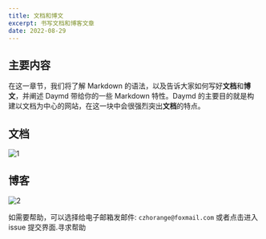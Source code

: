```yaml
---
title: 文档和博文
excerpt: 书写文档和博客文章
date: 2022-08-29
---
```


## 主要内容

在这一章节，我们将了解 Markdown 的语法，以及告诉大家如何写好**文档**和**博文**，并阐述 Daymd 带给你的一些 Markdown 特性。Daymd 的主要目的就是构建以文档为中心的网站，在这一块中会很强烈突出**文档**的特点。  

## 文档

![1](https://jetzihan-img.oss-cn-beijing.aliyuncs.com/blog/20220830150125.png)

## 博客

![2](https://jetzihan-img.oss-cn-beijing.aliyuncs.com/blog/20220830150203.png)

<Tips title="遇到问题？">如需要帮助，可以选择给电子邮箱发邮件: `czhorange@foxmail.com` 或者点击进入 issue 提交界面.<To to="https://github.com/inannan423/Daymd/issues">寻求帮助</To></Tips>
